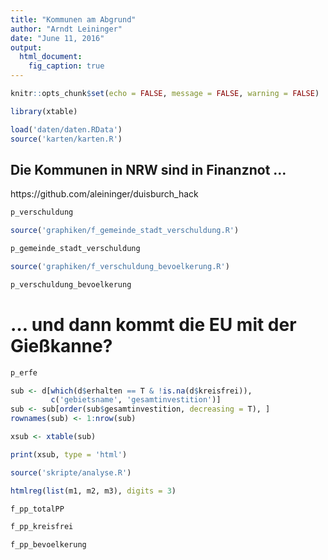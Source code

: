 ```yaml
---
title: "Kommunen am Abgrund"
author: "Arndt Leininger"
date: "June 11, 2016"
output: 
  html_document:
    fig_caption: true
---
```


```r
knitr::opts_chunk$set(echo = FALSE, message = FALSE, warning = FALSE)

library(xtable)

load('daten/daten.RData')
source('karten/karten.R')

```

## Die Kommunen in NRW sind in Finanznot ...

https://github.com/aleininger/duisburch_hack

```r

p_verschuldung
```

```r
source('graphiken/f_gemeinde_stadt_verschuldung.R')

p_gemeinde_stadt_verschuldung
```

```r
source('graphiken/f_verschuldung_bevoelkerung.R')

p_verschuldung_bevoelkerung
```

# ... und dann kommt die EU mit der Gießkanne?

```r
p_erfe
```

```r

sub <- d[which(d$erhalten == T & !is.na(d$kreisfrei)), 
         c('gebietsname', 'gesamtinvestition')]
sub <- sub[order(sub$gesamtinvestition, decreasing = T), ]
rownames(sub) <- 1:nrow(sub)

xsub <- xtable(sub)

print(xsub, type = 'html')

```

```r
source('skripte/analyse.R')

htmlreg(list(m1, m2, m3), digits = 3)
```

```r
f_pp_totalPP

```

```r

f_pp_kreisfrei
```

```r
f_pp_bevoelkerung
```


